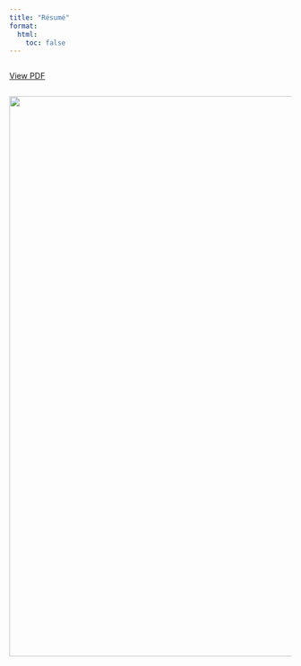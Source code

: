 ```yaml
---
title: "Résumé"
format:
  html:
    toc: false
---
```


::: {style="display: flex; justify-content: space-between; align-items: center;"}
<a href="photos/Wyatt_Erickson_Resume-3.pdf" target="_blank" class="resume-button">
View PDF</a>
:::

![](photos/resume.png){width="1000"}
